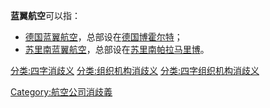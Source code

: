 '''蓝翼航空'''可以指：
* [[德国蓝翼航空|德国蓝翼航空]]，总部设在[[德国|德国]][[博霍尔特_(德国)|博霍尔特]]；
* [[苏里南蓝翼航空|苏里南蓝翼航空]]，总部设在[[苏里南|苏里南]][[帕拉马里博|帕拉马里博]]。

{{disambig}}
[[Category:航空公司消歧義|Category:航空公司消歧義]]
[[分类:四字消歧义|分类:四字消歧义]]
[[分类:组织机构消歧义|分类:组织机构消歧义]]
[[分类:四字组织机构消歧义|分类:四字组织机构消歧义]]